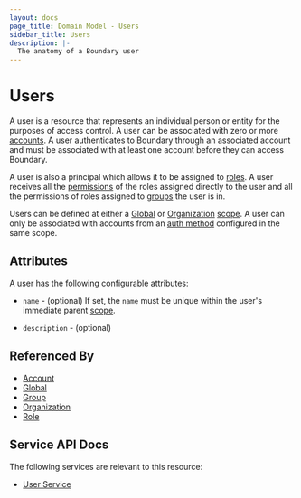```yaml
---
layout: docs
page_title: Domain Model - Users
sidebar_title: Users
description: |-
  The anatomy of a Boundary user
---
```


# Users

A user is a resource
that represents an individual person or entity
for the purposes of access control.
A user can be associated with zero or more [accounts][].
A user authenticates to Boundary through an associated account
and must be associated with at least one account before they can access Boundary.

A user is also a principal
which allows it to be assigned to [roles][].
A user receives all the [permissions][]
of the roles assigned directly to the user
and all the permissions of roles assigned to [groups][] the user is in.

Users can be defined at either a [Global][] or [Organization][] [scope][].
A user can only be associated with accounts from an [auth method][]
configured in the same scope.

## Attributes

A user has the following configurable attributes:

- `name` - (optional)
  If set, the `name` must be unique within the user's immediate parent [scope][].

- `description` - (optional)

## Referenced By

- [Account][]
- [Global][]
- [Group][]
- [Organization][]
- [Role][]

[account]: /docs/concepts/domain-model/accounts
[accounts]: /docs/concepts/domain-model/accounts
[auth method]: /docs/concepts/domain-model/auth-methods
[global]: /docs/concepts/domain-model/scopes#global
[group]: /docs/concepts/domain-model/groups
[groups]: /docs/concepts/domain-model/groups
[organization]: /docs/concepts/domain-model/scopes#organizations
[permissions]: /docs/concepts/security/permissions
[role]: /docs/concepts/domain-model/roles
[roles]: /docs/concepts/domain-model/roles
[scope]: /docs/concepts/domain-model/scopes

## Service API Docs

The following services are relevant to this resource:

* [User Service](/api-docs/user-service)